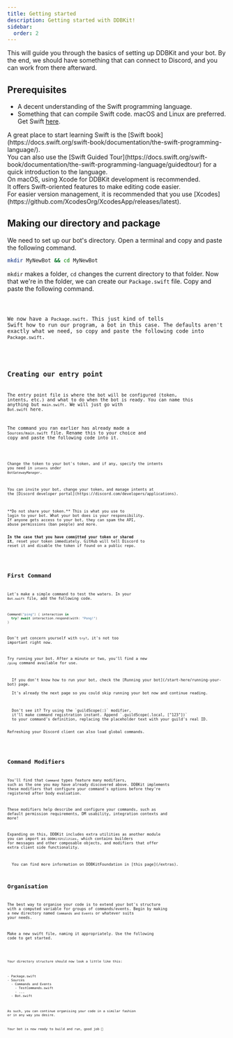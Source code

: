 ```yaml
---
title: Getting started
description: Getting started with DDBKit!
sidebar:
  order: 2
---
```



This will guide you through the basics of setting up DDBKit and your bot. By the end,
we should have something that can connect to Discord, and you can work from there afterward.

## Prerequisites
* A decent understanding of the Swift programming language.
* Something that can compile Swift code. macOS and Linux are preferred.
Get Swift [here](https://www.swift.org/install/).
<Aside type="tip">
A great place to start learning Swift is the 
[Swift book](https://docs.swift.org/swift-book/documentation/the-swift-programming-language/).<br />
You can also use the [Swift Guided Tour](https://docs.swift.org/swift-book/documentation/the-swift-programming-language/guidedtour)
for a quick introduction to the language.
</Aside>
<Aside type="note">
On macOS, using Xcode for DDBKit development is recommended.<br />
It offers Swift-oriented features to make editing code easier.<br />
For easier version management, it is recommended that you use 
[Xcodes](https://github.com/XcodesOrg/XcodesApp/releases/latest).
</Aside>

## Making our directory and package
We need to set up our bot's directory. Open a terminal and copy and
paste the following command.

```sh
mkdir MyNewBot && cd MyNewBot
```

`mkdir` makes a folder, `cd` changes the current directory to that folder.
Now that we're in the folder, we can create our `Package.swift` file.
Copy and paste the following command.

<Code class="dir-my-new-bot" lang="sh" code={packageInitOutput} />

We now have a `Package.swift`. This just kind of tells Swift how to
run our program, a bot in this case. The defaults aren't exactly
what we need, so copy and paste the following code into `Package.swift`.

<Code code={packageExample} lang="swift" title="Package.swift" />

## Creating our entry point
The entry point file is where the bot will be configured (token, intents, 
etc.) and what to do when the bot is ready. You can name this anything
but `main.swift`. We will just go with `Bot.swift` here.

The command you ran earlier has already made a `Sources/main.swift` file.
Rename this to your choice and copy and paste the following code into it.


<Code code={entrypointExample} lang="swift" title="Bot.swift" mark={highlights} />

Change the token to your bot's token, and if any, specify 
the intents you need in `intents` under `BotGatewayManager`.

<Aside type="note">
You can invite your bot, change your token, and manage intents at
the [Discord developer portal](https://discord.com/developers/applications).
</Aside>

<Aside type="danger">
**Do not share your token.** This is what you use to
login to your bot. What your bot does is your responsibility.
If anyone gets access to your bot, they can spam the API,
abuse permissions (ban people) and more.

**In the case that you have committed your token or shared it**,
reset your token immediately. GitHub will tell Discord to reset
it and disable the token if found on a public repo.
</Aside>

## First Command
Let's make a simple command to test the waters. In your `Bot.swift` file, add the following code.

```swift
Command("ping") { interaction in
  try? await interaction.respond(with: "Pong!")
}
```
Don't yet concern yourself with `try?`, it's not too important right now.

Try running your bot. After a minute or two, you'll find a new <code type="cmd">/ping</code> command available for use.

<Aside type="note">
  If you don't know how to run your bot, check the [Running your bot](/start-here/running-your-bot) page.<br />
  It's already the next page so you could skip running your bot now and continue reading.
</Aside>

<Aside type="tip">
  Don't see it? Try using the `guildScope(:)` modifier, 
  it'll make command registration instant. Append `.guildScope(.local, ["123"])`
  to your command's definition, replacing the placeholder text with your guild's real ID.

  Refreshing your Discord client can also load global commands.
</Aside>

## Command Modifiers

You'll find that `Command` types feature many modifiers, such as the one you may have already discovered above. DDBKit implements these modifiers that configure your command's options before they're registered after body evaluation. 

These modifiers help describe and configure your commands, such as default permission requirements, DM usability, integration contexts and more!

Expanding on this, DDBKit includes extra utilities as another module you can import as `DDBKitUtilities`, which contains builders for messages and other composable objects, and modifiers that offer extra client side functionality. 


<Aside type="tip">
  You can find more information on DDBKitFoundation in [this page](/extras).
</Aside>

## Organisation
The best way to organise your code is to extend your bot's structure with a computed variable for groups of commands/events.
Begin by making a new directory named `Commands and Events` or whatever suits your needs.

Make a new swift file, naming it appropriately. Use the following code to get started.

<Code code={cmdGroupExample} lang="swift" title="TestCommands.swift" />

Your directory structure should now look a little like this:

<FileTree>
- Package.swift
- Sources
  - Commands and Events
    - TestCommands.swift
    - ...
  - Bot.swift
</FileTree>

As such, you can continue organising your code in a similar fashion or in any way you desire.

Your bot is now ready to build and run, good job 🎉
